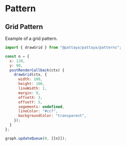 # Pattern

## Grid Pattern

Example of a grid pattern.

```js
import { drawGrid } from "@pattaya/pattaya/patterns";

const n = {
  x: 120,
  y: 90,
  postRenderCallback(ctx) {
    drawGrid(ctx, {
      width: 100,
      height: 100,
      lineWidth: 1,
      margin: 9,
      offsetX: 3,
      offsetY: 5,
      segements: undefined,
      lineColor: "#ccf",
      backgroundColor: "transparent",
    });
  }
};

graph.updateQueue(0, [[n]]);
```

<div id="ptyGridPattern"></div>